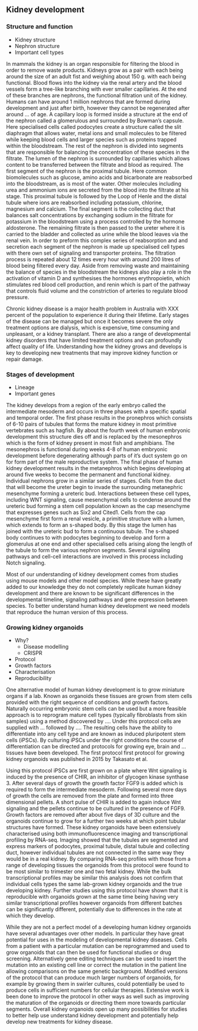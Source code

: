 ## Kidney development

### Structure and function

* Kidney structure
* Nephron structure
* Important cell types

In mammals the kidney is an organ responsible for filtering the blood in order
to remove waste products. Kidneys grow as a pair with each being around the
size of an adult fist and weighing about 150 g. with each being functional.
Blood flows into the kidney via the renal artery and the blood vessels form a
tree-like branching with ever smaller capillaries. At the end of these branches
are nephrons, the functional filtration unit of the kidney. Humans can have
around 1 million nephrons that are formed during development and just after
birth, however they cannot be regenerated after around ... of age. A capillary
loop is formed inside a structure at the end of the nephron called a
glomerulous and surrounded by Bowman's capsule. Here specialised cells called
podocytes create a structure called the slit diaphragm that allows water, metal
ions and small molecules to be filtered while keeping blood cells and larger
species such as proteins trapped within the bloodstream. The rest of the
nephron is divided into segments that are responsible for balancing the
concentration of these species in the filtrate. The lumen of the nephron is
surrounded by capillaries which allows content to be transferred between the
filtrate and blood as required. The first segment of the nephron is the
proximal tubule. Here common biomolecules such as glucose, amino acids and
bicarbonate are reabsorbed into the bloodstream, as is most of the water. Other
molecules including urea and ammonium ions are secreted from the blood into the
filtrate at his stage. This proximal tubule is followed by the Loop of Henle
and the distal tubule where ions are reabsorbed including potassium, chlorine,
magnesium and calcium. The final segment is the collecting duct that balances
salt concentrations by exchanging sodium in the filtrate for potassium in the
bloodstream using a process controlled by the hormone aldosterone. The
remaining filtrate is then passed to the ureter where it is carried to the
bladder and collected as urine while the blood leaves via the renal vein. In
order to preform this complex series of reabsorption and and secretion each
segment of the nephron is made up specialised cell types with there own set of
signaling and transporter proteins. The filtration process is repeated about 12
times every hour with around 200 litres of blood being filtered every day.
Aside from removing waste and maintaining the balance of species in the
bloodstream the kidneys also play a role in the activation of vitamin D and
synthesises the hormones erythropoietin, which stimulates red blood cell
production, and renin which is part of the pathway that controls fluid volume
and the constriction of arteries to regulate blood pressure.

Chronic kidney disease is a major health problem in Australia with XXX percent
of the population to experience it during their lifetime. Early stages of the
disease can be managed but once it becomes severe the only treatment options
are dialysis, which is expensive, time consuming and unpleasant, or a kidney
transplant. There are also a range of developmental kidney disorders that have
limited treatment options and can profoundly affect quality of life.
Understanding how the kidney grows and develops is key to developing new
treatments that may improve kidney function or repair damage.

### Stages of development

* Lineage
* Important genes

The kidney develops from a region of the early embryo called the intermediate
mesoderm and occurs in three phases with a specific spatial and temporal order.
The first phase results in the pronephros which consists of 6-10 pairs of
tubules that forms the mature kidney in most primitive vertebrates such as
hagfish. By about the fourth week of human embryonic development this structure
dies off and is replaced by the mesonephros which is the form of kidney present
in most fish and amphibians. The mesonephros is functional during weeks 4-8 of
human embryonic development before degenerating although parts of it's duct
system go on for form part of the male reproductive system. The final phase of
human kidney development results in the metanephros which begins developing at
around five weeks to become the permanent and functional kidney. Individual
nephrons grow in a similar series of stages. Cells from the duct that will
become the ureter begin to invade the surrounding metanephric mesenchyme
forming a ureteric bud. Interactions between these cell types, including WNT
signaling, cause mesenchymal cells to condense around the ureteric bud forming
a stem cell population known as the cap mesenchyme that expresses genes such as
Six2 and Cited1. Cells from the cap mesenchyme first form a renal vesicle, a
primitive structure with a lumen, which extends to form an s-shaped body. By
this stage the lumen has joined with the ureteric bud to form a continuous
tubule. The s-shaped body continues to with podocytes beginning to develop and
form a glomerulus at one end and other specialised cells arising along the
length of the tubule to form the various nephron segments. Several signaling
pathways and cell-cell interactions are involved in this process including
Notch signaling.

Most of our understanding of kidney development comes from studies using mouse
models and other model species. While these have greatly added to our knowledge
they do not completely replicate human kidney development and there are known
to be significant differences in the developmental timeline, signaling pathways
and gene expression between species. To better understand human kidney
development we need models that reproduce the human version of this process.

### Growing kidney organoids

* Why?
    * Disease modelling
    * CRISPR
* Protocol
* Growth factors
* Characterisation
* Reproducibility

One alternative model of human kidney development is to grow miniature organs
if a lab. Known as organoids these tissues are grown from stem cells provided
with the right sequence of conditions and growth factors. Naturally occurring
embryonic stem cells can be used but a more feasible approach is to reprogram
mature cell types (typically fibroblasts from skin samples) using a method
discovered by .... Under this protocol cells are supplied with ... followed by
.... The resulting cells have the ability to differentiate into any cell type
and are known as induced pluripotent stem cells (iPSCs). By culturing iPSCs
under the right conditions the course of differentiation can be directed and
protocols for growing eye, brain and ...tissues have been developed. The first
protocol first protocol for growing kidney organoids was published in 2015 by
Takasato et al.

Using this protocol iPSCs are first grown on a plate where Wnt signaling is
induced by the presence of CHIR, an inhibitor of glycogen kinase synthase 3.
After several days of growth the growth factor FGF9 is added which is required
to form the intermediate mesoderm. Following several more days of growth the
cells are removed from the plate and formed into three dimensional pellets. A
short pulse of CHIR is added to again induce Wnt signaling and the pellets
continue to be cultured in the presence of FGF9. Growth factors are removed
after about five days of 3D culture and the organoids continue to grow for a
further two weeks at which point tubular structures have formed. These kidney
organoids have been extensively characterised using both immunofluorescence
imaging and transcriptional profiling by RNA-seq. Imaging showed that the
tubules are segmented and express markers of podocytes, proximal tubule, distal
tubule and collecting duct, however individual tubules are not connected in the
same way they would be in a real kidney. By comparing RNA-seq profiles with
those from a range of developing tissues the organoids from this protocol were
found to be most similar to trimester one and two fetal kidney. While the bulk
transcriptional profiles may be similar this analysis does not confirm that
individual cells types the same lab-grown kidney organoids and the true
developing kidney. Further studies using this protocol have shown that it is
reproducible with organoids grown at the same time being having very similar
transcriptional profiles however organoids from different batches can be
significantly different, potentially due to differences in the rate at which
they develop.

While they are not a perfect model of a developing human kidney organoids have
several advantages over other models. In particular they have great potential
for uses in the modeling of developmental kidney diseases. Cells from a patient
with a particular mutation can be reprogrammed and used to grow organoids that
can then be used for functional studies or drug screening. Alternatively gene
editing techniques can be used to insert the mutation into an existing cell
line or correct the mutation in the patient line allowing comparisons on the
same genetic background. Modified versions of the protocol that can produce
much larger numbers of organoids, for example by growing them in swirler
cultures, could potentially be used to produce cells in sufficient numbers for
cellular therapies. Extensive work is been done to improve the protocol in
other ways as well such as improving the maturation of the organoids or
directing them more towards particular segments. Overall kidney organoids open
up many possibilities for studies to better help use understand kidney
development and potentially help develop new treatments for kidney disease.
